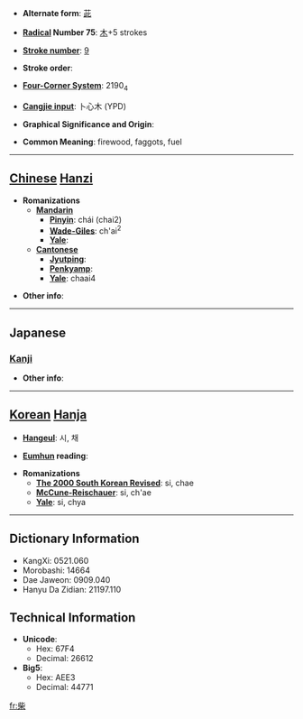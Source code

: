 * '''Alternate form''': [[茈]]

* '''[[Wiktionary:Chinese radical index| Radical]] Number 75''': [[Wiktionary:Chinese radical index 木|木]]+5 strokes

* '''[[Wiktionary:Chinese total strokes index|Stroke number]]''': [[Wiktionary:Chinese total strokes index 9|9]]

* '''Stroke order''': 

* '''[[Wiktionary:Chinese four corner index|Four-Corner System]]''': 2190<sub>4</sub>

* '''[[Wiktionary:Chinese Cangjie index|Cangjie input]]''': 卜心木 (YPD)

* '''Graphical Significance and Origin''': 

* '''Common Meaning''': firewood, faggots, fuel

----

== [[Chinese]] [[Hanzi]] ==

* '''Romanizations'''
** '''[[Mandarin]]'''
*** '''[[Pinyin]]''': chái (chai2)
*** '''[[Wade-Giles]]''': ch'ai<sup>2</sup>
*** '''[[Yale]]''': 
** '''[[Cantonese]]'''
*** '''[[Jyutping]]''':
*** '''[[Penkyamp]]''': 
*** '''[[Yale]]''': chaai4

* '''Other info''': 

----

==Japanese==
===[[Kanji]]===
{{kanji|on readings=[[さい]] (sai), [[し]] (shi)|kun readings=[[しば]] (shiba)}}

* '''Other info''':  

----

== [[Korean]] [[Hanja]] ==

* '''[[Hangeul]]''': 시, 채

* '''[[Eumhun]] reading''': 

* '''Romanizations'''
** '''[[The 2000 South Korean Revised Romanization|The 2000 South Korean Revised]]''': si, chae
** '''[[McCune-Reischauer]]''': si, ch'ae
** '''[[Yale]]''': si, chya

----

== Dictionary Information ==

* KangXi: 0521.060
* Morobashi: 14664
* Dae Jaweon: 0909.040
* Hanyu Da Zidian: 21197.110

== Technical Information ==

* '''Unicode''':
** Hex: 67F4
** Decimal: 26612
* '''Big5''':
** Hex: AEE3
** Decimal: 44771

[[fr:柴]]